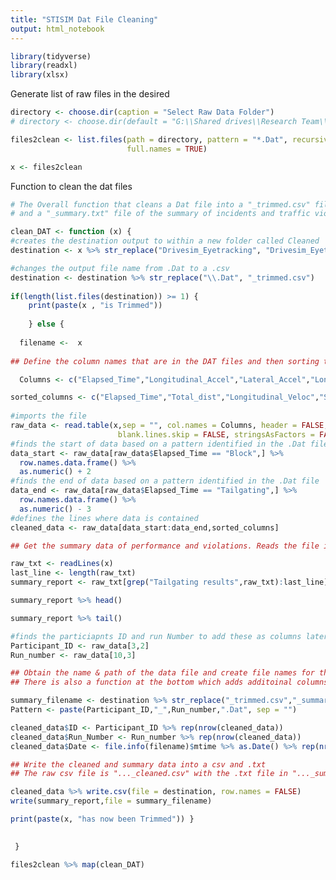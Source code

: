 ```yaml
---
title: "STISIM Dat File Cleaning"
output: html_notebook
---
```




```r
library(tidyverse)
library(readxl)
library(xlsx)
```

Generate list of raw files in the desired 

```r
directory <- choose.dir(caption = "Select Raw Data Folder")
# directory <- choose.dir(default = "G:\\Shared drives\\Research Team\\Projects", caption = "Select Raw Data Folder")

files2clean <- list.files(path = directory, pattern = "*.Dat", recursive = TRUE, 
                          full.names = TRUE)

x <- files2clean

```

Function to clean the dat files

```r
# The Overall function that cleans a Dat file into a "_trimmed.csv" file of the raw data 
# and a "_summary.txt" file of the summary of incidents and traffic violations

clean_DAT <- function (x) {
#creates the destination output to within a new folder called Cleaned
destination <- x %>% str_replace("Drivesim_Eyetracking", "Drivesim_Eyetracking/Cleaned")

#changes the output file name from .Dat to a .csv
destination <- destination %>% str_replace("\\.Dat", "_trimmed.csv")
    
if(length(list.files(destination)) >= 1) {
    print(paste(x , "is Trimmed"))
  
    } else {
    
  filename <-  x
  
## Define the column names that are in the DAT files and then sorting them in a more preferred order for later functions.

  Columns <- c("Elapsed_Time","Longitudinal_Accel","Lateral_Accel","Longitudinal_Veloc","Lateral_Veloc","Total_dist","Lateral_Lane_Pos","Vehic_curve","Road_Curve","Steering_angle","Throttle_input","Brake_input","Crashes_comp","Marker","Speed","Steering_count","Throttle_count","Brake_Count","System_Time","RT","Trigger_Number","Speed_Limit","Left_indicator","Right_Indicator", "Driving_Tickets")

sorted_columns <- c("Elapsed_Time","Total_dist","Longitudinal_Veloc","Speed","Longitudinal_Accel", "Lateral_Lane_Pos", "Lateral_Veloc", "Lateral_Accel", "Throttle_input", "Brake_input", "Steering_angle","Throttle_count", "Brake_Count", "Steering_count", "Left_indicator", "Right_Indicator","Vehic_curve","Road_Curve", "Speed_Limit","Driving_Tickets", "Trigger_Number", "Crashes_comp", "Marker", "RT","System_Time")
  
#imports the file  
raw_data <- read.table(x,sep = "", col.names = Columns, header = FALSE, fill = TRUE,
                        blank.lines.skip = FALSE, stringsAsFactors = FALSE)
#finds the start of data based on a pattern identified in the .Dat file
data_start <- raw_data[raw_data$Elapsed_Time == "Block",] %>% 
  row.names.data.frame() %>% 
  as.numeric() + 2
#finds the end of data based on a pattern identified in the .Dat file
data_end <- raw_data[raw_data$Elapsed_Time == "Tailgating",] %>% 
  row.names.data.frame() %>% 
  as.numeric() - 3
#defines the lines where data is contained
cleaned_data <- raw_data[data_start:data_end,sorted_columns]

## Get the summary data of performance and violations. Reads the file into a character string format then select lines starting from the start of the summary data in the file to the end of the file. 

raw_txt <- readLines(x)
last_line <- length(raw_txt)
summary_report <- raw_txt[grep("Tailgating results",raw_txt):last_line]

summary_report %>% head()

summary_report %>% tail()

#finds the particiapnts ID and run Number to add these as columns later
Participant_ID <- raw_data[3,2]
Run_number <- raw_data[10,3]

## Obtain the name & path of the data file and create file names for the cleaned data
## There is also a function at the bottom which adds additoinal columns for the particpant ## ID and the run number. 

summary_filename <- destination %>% str_replace("_trimmed.csv","_summary.txt")
Pattern <- paste(Participant_ID,"_",Run_number,".Dat", sep = "")

cleaned_data$ID <- Participant_ID %>% rep(nrow(cleaned_data))
cleaned_data$Run_Number <- Run_number %>% rep(nrow(cleaned_data))
cleaned_data$Date <- file.info(filename)$mtime %>% as.Date() %>% rep(nrow(cleaned_data))

## Write the cleaned and summary data into a csv and .txt 
## The raw csv file is "..._cleaned.csv" with the .txt file in "..._summary.txt" file.

cleaned_data %>% write.csv(file = destination, row.names = FALSE)
write(summary_report,file = summary_filename)

print(paste(x, "has now been Trimmed")) }

 
 }


```

```r
files2clean %>% map(clean_DAT)

```

